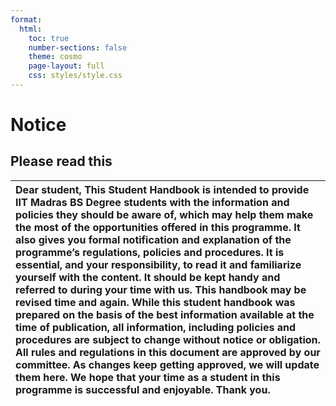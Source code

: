 ```yaml
---
format:
  html:
    toc: true
    number-sections: false
    theme: cosmo
    page-layout: full
    css: styles/style.css
---
```


# Notice {#notice-heading .unnumbered}

## Please read this 

| Dear student, This Student Handbook is intended to provide IIT Madras BS Degree students with the information and policies they should be aware of, which may help them make the most of the opportunities offered in this programme. It also gives you formal notification and explanation of the programme’s regulations, policies and procedures. It is essential, and your responsibility, to read it and familiarize yourself with the content. It should be kept handy and referred to during your time with us. This handbook may be revised time and again. While this student handbook was prepared on the basis of the best information available at the time of publication, all information, including policies and procedures are subject to change without notice or obligation. All rules and regulations in this document are approved by our committee. As changes keep getting approved, we will update them here. We hope that your time as a student in this programme is successful and enjoyable. Thank you. |
| :---- |
